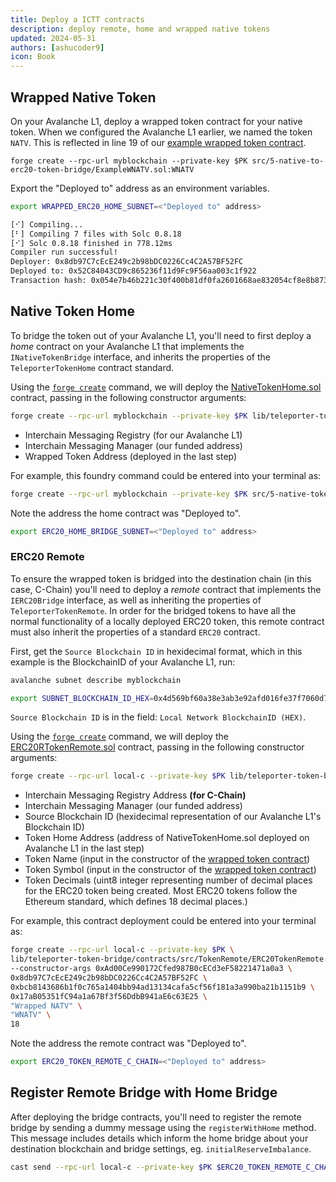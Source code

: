 ```yaml
---
title: Deploy a ICTT contracts
description: deploy remote, home and wrapped native tokens
updated: 2024-05-31
authors: [ashucoder9]
icon: Book
---
```



## Wrapped Native Token

On your Avalanche L1, deploy a wrapped token contract for your native token. When we configured the Avalanche L1 earlier, we named the token `NATV`. This is reflected in line 19 of our [example wrapped token contract](https://github.com/ava-labs/avalanche-interchain-token-transfer/blob/main/contracts/src/WrappedNativeToken.sol).

```
forge create --rpc-url myblockchain --private-key $PK src/5-native-to-erc20-token-bridge/ExampleWNATV.sol:WNATV
```

Export the "Deployed to" address as an environment variables.

```bash
export WRAPPED_ERC20_HOME_SUBNET=<"Deployed to" address>
```

```bash
[⠊] Compiling...
[⠃] Compiling 7 files with Solc 0.8.18
[⠊] Solc 0.8.18 finished in 778.12ms
Compiler run successful!
Deployer: 0x8db97C7cEcE249c2b98bDC0226Cc4C2A57BF52FC
Deployed to: 0x52C84043CD9c865236f11d9Fc9F56aa003c1f922
Transaction hash: 0x054e7b46b221c30f400b81df0fa2601668ae832054cf8e8b873f4ba615fa4115
```

## Native Token Home

To bridge the token out of your Avalanche L1, you'll need to first deploy a _home_ contract on your Avalanche L1 that implements the `INativeTokenBridge` interface, and inherits the properties of the `TeleporterTokenHome` contract standard.

Using the [`forge create`](https://book.getfoundry.sh/reference/forge/forge-create) command, we will deploy the [NativeTokenHome.sol](https://github.com/ava-labs/avalanche-interchain-token-transfer/blob/main/contracts/src/TokenHome/NativeTokenHome.sol) contract, passing in the following constructor arguments:

```bash
forge create --rpc-url myblockchain --private-key $PK lib/teleporter-token-bridge/contracts/src/TokenHome/NativeTokenHome.sol:NativeTokenHome --constructor-args $TELEPORTER_REGISTRY_SUBNET $FUNDED_ADDRESS $WRAPPED_ERC20_HOME_SUBNET
```

- Interchain Messaging Registry (for our Avalanche L1)
- Interchain Messaging Manager (our funded address)
- Wrapped Token Address (deployed in the last step)

For example, this foundry command could be entered into your terminal as:

```bash
forge create --rpc-url myblockchain --private-key $PK src/5-native-token-bridge/NativeTokenHome.sol:NativeTokenHome --constructor-args 0xAd00Ce990172Cfed987B0cECd3eF58221471a0a3 0x8db97C7cEcE249c2b98bDC0226Cc4C2A57BF52FC 0x52C84043CD9c865236f11d9Fc9F56aa003c1f922
```

Note the address the home contract was "Deployed to".

```bash 
export ERC20_HOME_BRIDGE_SUBNET=<"Deployed to" address>
```

### ERC20 Remote

To ensure the wrapped token is bridged into the destination chain (in this case, C-Chain) you'll need to deploy a _remote_ contract that implements the `IERC20Bridge` interface, as well as inheriting the properties of `TeleporterTokenRemote`. In order for the bridged tokens to have all the normal functionality of a locally deployed ERC20 token, this remote contract must also inherit the properties of a standard `ERC20` contract.

First, get the `Source Blockchain ID` in hexidecimal format, which in this example is the BlockchainID of your Avalanche L1, run:

```bash
avalanche subnet describe myblockchain
```

```bash
export SUBNET_BLOCKCHAIN_ID_HEX=0x4d569bf60a38e3ab3e92afd016fe37f7060d7d63c44e3378f42775bf82a7642d
```

`Source Blockchain ID` is in the field: `Local Network BlockchainID (HEX)`.

Using the [`forge create`](https://book.getfoundry.sh/reference/forge/forge-create) command, we will deploy the [ERC20RTokenRemote.sol](https://github.com/ava-labs/avalanche-interchain-token-transfer/blob/main/contracts/src/TokenRemote/ERC20TokenRemote.sol) contract, passing in the following constructor arguments:

```bash
forge create --rpc-url local-c --private-key $PK lib/teleporter-token-bridge/contracts/src/TokenRemote/ERC20TokenRemote.sol:ERC20TokenRemote --constructor-args "(${TELEPORTER_REGISTRY_C_CHAIN}, ${FUNDED_ADDRESS}, ${SUBNET_BLOCKCHAIN_ID_HEX}, ${ERC20_HOME_BRIDGE_SUBNET})" "Wrapped NATV" "WNATV" 18
```

- Interchain Messaging Registry Address **(for C-Chain)**
- Interchain Messaging Manager (our funded address)
- Source Blockchain ID (hexidecimal representation of our Avalanche L1's Blockchain ID)
- Token Home Address (address of NativeTokenHome.sol deployed on Avalanche L1 in the last step)
- Token Name (input in the constructor of the [wrapped token contract](https://github.com/ava-labs/avalanche-interchain-token-transfer/blob/main/contracts/src/WrappedNativeToken.sol))
- Token Symbol (input in the constructor of the [wrapped token contract](https://github.com/ava-labs/avalanche-interchain-token-transfer/blob/main/contracts/src/WrappedNativeToken.sol))
- Token Decimals (uint8 integer representing number of decimal places for the ERC20 token being created. Most ERC20 tokens follow the Ethereum standard, which defines 18 decimal places.)

For example, this contract deployment could be entered into your terminal as:

```bash
forge create --rpc-url local-c --private-key $PK \
lib/teleporter-token-bridge/contracts/src/TokenRemote/ERC20TokenRemote.sol:ERC20TokenRemote \
--constructor-args 0xAd00Ce990172Cfed987B0cECd3eF58221471a0a3 \
0x8db97C7cEcE249c2b98bDC0226Cc4C2A57BF52FC \
0xbcb8143686b1f0c765a1404bb94ad13134cafa5cf56f181a3a990ba21b1151b9 \
0x17aB05351fC94a1a67Bf3f56DdbB941aE6c63E25 \
"Wrapped NATV" \
"WNATV" \
18
```

Note the address the remote contract was "Deployed to".

```bash
export ERC20_TOKEN_REMOTE_C_CHAIN=<"Deployed to" address>
```

## Register Remote Bridge with Home Bridge

After deploying the bridge contracts, you'll need to register the remote bridge by sending a dummy message using the `registerWithHome` method. This message includes details which inform the home bridge about your destination blockchain and bridge settings, eg. `initialReserveImbalance`.

```bash
cast send --rpc-url local-c --private-key $PK $ERC20_TOKEN_REMOTE_C_CHAIN "registerWithHome((address, uint256))" "(0x0000000000000000000000000000000000000000, 0)"
```
